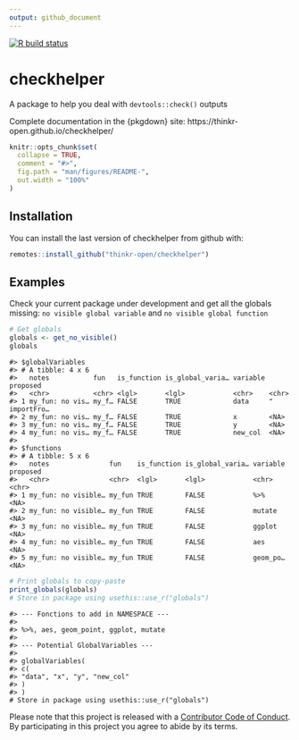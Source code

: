 ```yaml
---
output: github_document
---
```


<!-- README.md is generated from README.Rmd. Please edit that file -->

<!-- badges: start -->
[![R build status](https://github.com/ThinkR-open/checkhelper/workflows/R-CMD-check/badge.svg)](https://github.com/ThinkR-open/checkhelper/actions)
<!-- badges: end -->
  
# checkhelper
A package to help you deal with `devtools::check()` outputs

Complete documentation in the {pkgdown} site: https://thinkr-open.github.io/checkhelper/

```r
knitr::opts_chunk$set(
  collapse = TRUE,
  comment = "#>",
  fig.path = "man/figures/README-",
  out.width = "100%"
)
```


## Installation

You can install the last version of checkhelper from github with:

``` r
remotes::install_github("thinkr-open/checkhelper")
```



## Examples

Check your current package under development and get all the globals missing: `no visible global variable` and `no visible global function`


```r
# Get globals
globals <- get_no_visible()
globals
```
```
#> $globalVariables
#> # A tibble: 4 x 6
#>   notes           fun   is_function is_global_varia… variable proposed     
#>   <chr>           <chr> <lgl>       <lgl>            <chr>    <chr>        
#> 1 my_fun: no vis… my_f… FALSE       TRUE             data     "  importFro…
#> 2 my_fun: no vis… my_f… FALSE       TRUE             x        <NA>         
#> 3 my_fun: no vis… my_f… FALSE       TRUE             y        <NA>         
#> 4 my_fun: no vis… my_f… FALSE       TRUE             new_col  <NA>         
#> 
#> $functions
#> # A tibble: 5 x 6
#>   notes               fun    is_function is_global_varia… variable proposed
#>   <chr>               <chr>  <lgl>       <lgl>            <chr>    <chr>   
#> 1 my_fun: no visible… my_fun TRUE        FALSE            %>%      <NA>    
#> 2 my_fun: no visible… my_fun TRUE        FALSE            mutate   <NA>    
#> 3 my_fun: no visible… my_fun TRUE        FALSE            ggplot   <NA>    
#> 4 my_fun: no visible… my_fun TRUE        FALSE            aes      <NA>    
#> 5 my_fun: no visible… my_fun TRUE        FALSE            geom_po… <NA>
```

```r
# Print globals to copy-paste
print_globals(globals)
# Store in package using usethis::use_r("globals")
```

```
#> --- Fonctions to add in NAMESPACE ---
#> 
#> %>%, aes, geom_point, ggplot, mutate
#> 
#> --- Potential GlobalVariables ---
#> 
#> globalVariables(
#> c(
#> "data", "x", "y", "new_col"
#> )
#> )
# Store in package using usethis::use_r("globals")
```


  Please note that this project is released with a [Contributor Code of Conduct](CODE_OF_CONDUCT.md).
  By participating in this project you agree to abide by its terms.
